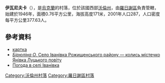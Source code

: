 {{coord|51|5|25|N|25|16|27|E|scale:30000|display=title}}

'''伊瓦尼夫卡'''（{{lang-uk|Іванівка}}），是[[烏克蘭|烏克蘭]]的村落，位於該國西部[[沃倫州|沃倫州]]，由[[羅日謝區|羅日謝區]]負責管轄，始建於1946年，面積0.76平方公里，海拔高度171米，2001年人口287，人口密度每平方公里377.63人。

==參考資料==
*[http://gska2.rada.gov.ua/pls/z7502/A005?rdat1=29.04.2009&rf7571=4551 картка]{{dead link|date=2017年11月 |bot=InternetArchiveBot |fix-attempted=yes }}
* [http://istvolyn.info/index.php?option=com_content&task=view&id=2290 ''Бірюліна О.'' Село Іванівка Рожищенського району — колись містечко Янівка Луцького повіту] {{Wayback|url=http://istvolyn.info/index.php?option=com_content&task=view&id=2290 |date=20200806214016 }}
* [http://weather.in.ua/ua/volynskaja/9340 Погода в селі Іванівка] {{Wayback|url=http://weather.in.ua/ua/volynskaja/9340 |date=20200809203745 }}

[[Category:沃倫州村落|Category:沃倫州村落]]
[[Category:羅日謝區村落|Category:羅日謝區村落]]


{{Volyn-geo-stub}}